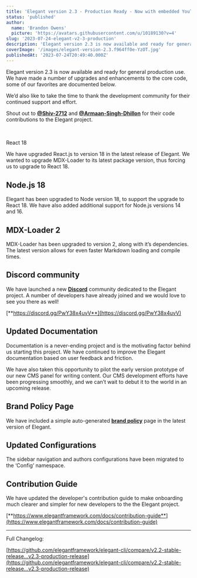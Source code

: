 ```yaml
---
title: 'Elegant version 2.3 - Production Ready - Now with embedded YouTube videos.'
status: 'published'
author:
  name: 'Brandon Owens'
  picture: 'https://avatars.githubusercontent.com/u/10189130?v=4'
slug: '2023-07-24-elegant-v2-3-production'
description: 'Elegant version 2.3 is now available and ready for general production use. We have made a number of upgrades and enhancements to the core code, some of our favorites are documented here.'
coverImage: '/images/elegant-version-2.3.f964ff0e-YzOT.jpg'
publishedAt: '2023-07-24T20:49:40.000Z'
---
```


Elegant version 2.3 is now available and ready for general production use. We have made a number of upgrades and enhancements to the core code, some of our favorites are documented below.

We’d also like to take the time to thank the development community for their continued support and effort.

Shout out to [**@Shiv-2712**](https://github.com/Shiv-2712) and [**@Armaan-Singh-Dhillon**](https://github.com/Armaan-Singh-Dhillon) for their code contributions to the Elegant project.

## <div class="my-8 shadow-xl"><img class="rounded-xl" src="/images/elegant-version-2.3.f964ff0e-I2MD.jpg" alt=""></div>

React 18

We have upgraded React.js to version 18 in the latest release of Elegant. We wanted to upgrade MDX-Loader to its latest package version, thus forcing us to upgrade to React 18.

## Node.js 18

Elegant has been upgraded to Node version 18, to support the upgrade to React 18. We have also added additional support for Node.js versions 14 and 16.

## MDX-Loader 2

MDX-Loader has been upgraded to version 2, along with it’s dependencies. The latest version allows for even faster Markdown loading and compile times.

## Discord community

We have launched a new [**Discord**](https://discord.gg/PwY38x4uvV) community dedicated to the Elegant project. A number of developers have already joined and we would love to see you there as well!

[**https://discord.gg/PwY38x4uvV**](https://discord.gg/PwY38x4uvV)

## Updated Documentation

Documentation is a never-ending project and is the motivating factor behind us starting this project. We have continued to improve the Elegant documentation based on user feedback and friction.

We have also taken this opportunity to pilot the early version prototype of our new CMS panel for writing content. Our CMS development efforts have been progressing smoothly, and we can’t wait to debut it to the world in an upcoming release.

## Brand Policy Page

We have included a simple auto-generated [**brand policy**](https://www.elegantframework.com/legal/brand) page in the latest version of Elegant.

## Updated Configurations

The sidebar navigation and authors configurations have been migrated to the ‘Config’ namespace.

## Contribution Guide

We have updated the developer's contribution guide to make onboarding much clearer and simpler for new developers to the the Elegant project.

[**https://www.elegantframework.com/docs/contribution-guide**](https://www.elegantframework.com/docs/contribution-guide)

---

Full Changelog:

[https://github.com/elegantframework/elegant-cli/compare/v2.2-stable-release…v2.3-production-release](https://github.com/elegantframework/elegant-cli/compare/v2.2-stable-release…v2.3-production-release)<br>

<br>

